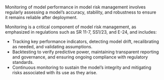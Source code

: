 Monitoring of model performance in model risk management involves regularly assessing a model's accuracy, stability, and robustness to ensure it remains reliable after deployment. 

Monitoring is a critical component of model risk management, as emphasized in regulations such as SR 11-7, SS1/23, and E-24, and includes:

- Tracking key performance indicators, detecting model drift, recalibrating as needed, and validating assumptions. 
- Backtesting to verify predictive power, maintaining transparent reporting and governance, and ensuring ongoing compliance with regulatory standards. 
- Continuous monitoring to sustain the model's integrity and mitigating risks associated with its use as they arise.
